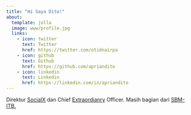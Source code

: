 ```yaml
---
title: "Hi Saya Dito!"
about:
  template: jolla
  image: www/profile.jpg
  links:
    - icon: twitter
      text: Twitter
      href: https://twitter.com/otidnairpa
    - icon: github
      text: Github
      href: https://github.com/apriandito
    - icon: linkedin
      text: Linkedin
      href: https://linkedin.com/in/apriandito
---
```


Direktur [SocialX](https://socialx.id/) dan Chief [Extraordianry](https://extraordinary.co.id/) Officer. Masih bagian dari [SBM-ITB.](https://www.sbm.itb.ac.id/id/)
